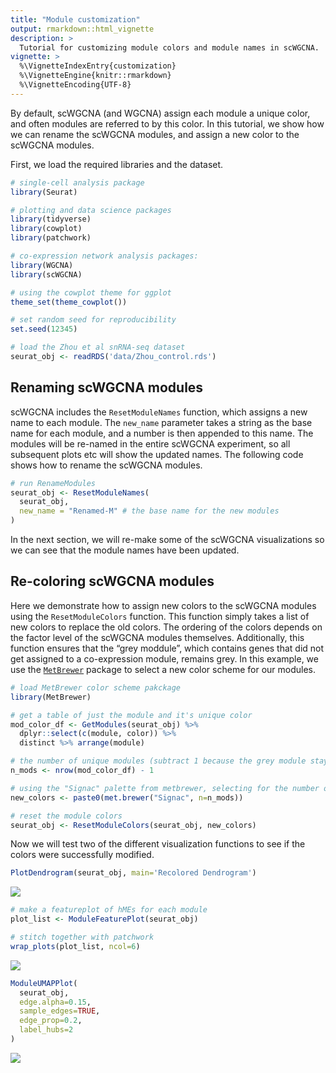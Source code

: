 ```yaml
---
title: "Module customization"
output: rmarkdown::html_vignette
description: >
  Tutorial for customizing module colors and module names in scWGCNA.
vignette: >
  %\VignetteIndexEntry{customization}
  %\VignetteEngine{knitr::rmarkdown}
  %\VignetteEncoding{UTF-8}
---
```


By default, scWGCNA (and WGCNA) assign each module a unique color, and often modules
are referred to by this color. In this tutorial, we show how we can rename the
scWGCNA modules, and assign a new color to the scWGCNA modules.

First, we load the required libraries and the dataset.

```r

# single-cell analysis package
library(Seurat)

# plotting and data science packages
library(tidyverse)
library(cowplot)
library(patchwork)

# co-expression network analysis packages:
library(WGCNA)
library(scWGCNA)

# using the cowplot theme for ggplot
theme_set(theme_cowplot())

# set random seed for reproducibility
set.seed(12345)

# load the Zhou et al snRNA-seq dataset
seurat_obj <- readRDS('data/Zhou_control.rds')

```

## Renaming scWGCNA modules

scWGCNA includes the `ResetModuleNames` function, which assigns a new name to each
module. The `new_name` parameter takes a string as the base name for each module,
and a number is then appended to this name. The modules will be re-named in the
entire scWGCNA experiment, so all subsequent plots etc will show the updated names.
The following code shows how to rename the scWGCNA modules.

```r

# run RenameModules
seurat_obj <- ResetModuleNames(
  seurat_obj,
  new_name = "Renamed-M" # the base name for the new modules
)

```

In the next section, we will re-make some of the scWGCNA visualizations so we can
see that the module names have been updated.

## Re-coloring scWGCNA modules

Here we demonstrate how to assign new colors to the scWGCNA modules using the
`ResetModuleColors` function. This function simply takes a list of new colors to
replace the old colors. The ordering of the colors depends on the factor level
of the scWGCNA modules themselves. Additionally, this function ensures that the
"grey moddule", which contains genes that did not get assigned to a co-expression
module, remains grey. In this example, we use the
[`MetBrewer`](https://github.com/BlakeRMills/MetBrewer) package to select a
new color scheme for our modules.

```r

# load MetBrewer color scheme pakckage
library(MetBrewer)

# get a table of just the module and it's unique color
mod_color_df <- GetModules(seurat_obj) %>%
  dplyr::select(c(module, color)) %>%
  distinct %>% arrange(module)

# the number of unique modules (subtract 1 because the grey module stays grey):
n_mods <- nrow(mod_color_df) - 1

# using the "Signac" palette from metbrewer, selecting for the number of modules
new_colors <- paste0(met.brewer("Signac", n=n_mods))

# reset the module colors
seurat_obj <- ResetModuleColors(seurat_obj, new_colors)

```

Now we will test two of the different visualization functions to see if the colors
were successfully modified.


```r
PlotDendrogram(seurat_obj, main='Recolored Dendrogram')
```

![](figures/customization/dendro.png)


```r

# make a featureplot of hMEs for each module
plot_list <- ModuleFeaturePlot(seurat_obj)

# stitch together with patchwork
wrap_plots(plot_list, ncol=6)

```

![](figures/customization/featureplot.png)

```r

ModuleUMAPPlot(
  seurat_obj,
  edge.alpha=0.15,
  sample_edges=TRUE,
  edge_prop=0.2,
  label_hubs=2
)

```

![](figures/customization/module_umap.png)
